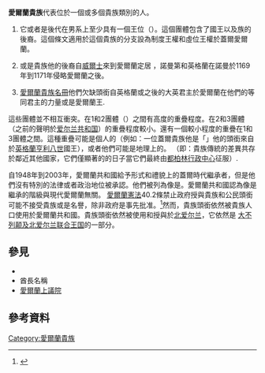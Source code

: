 {{Multiple issues|
{{Refimprove|date=2013年7月}}
{{Rough translation|time=2022-04-26T11:15:22+00:00}}
}}
'''愛爾蘭貴族'''代表位於一個或多個貴族類別的人。 
# {{link-en|愛爾蘭蓋爾貴族|Gaelic nobility of Ireland}}它或者是後代在男系上至少具有一個王位（{{le|Rí}}）。這個團體包含了國王以及{{link-en|諾爾斯-蓋爾|Norse-Gaelic}}族的後裔。{{Citation needed|date=2011年7月}}這個條文適用於這個貴族的分支設為制度王權和虛位王權於蓋爾愛爾蘭。
# {{link-en|希伯諾-諾曼|Hiberno-Norman}}或是{{link-en|古英格蘭人 (愛爾蘭)|Old English (Ireland)}}貴族他的後裔自[[威爾士|威爾士]]來到愛爾蘭定居 ，諾曼第和英格蘭在諾曼於1169年到1171年侵略愛爾蘭之後。
# [[愛爾蘭貴族爵位|愛爾蘭貴族名冊]]他們欠缺頭銜自英格蘭或之後的大英君主於愛爾蘭在他們的等同君主的力量或是愛爾蘭王.

這些團體並不相互衝突。在1和2團體（{{link-en|利默里克條約|Treaty of Limerick}}）之間有高度的重疊程度。在2和3團體（之前的聲明於[[爱尔兰共和国|爱尔兰共和国]]）的重疊程度較小。還有一個較小程度的重疊在1和3團體之間。這種重疊可能是個人的（例如：一位蓋爾貴族他是「{{link-en|候補|Surrender and regrant}}」他的頭銜來自於[[亨利八世|英格蘭亨利八世]]國王），或者他們可能是地理上的。{{Clarify|date=2011年7月}} （即：貴族傳統的差異共存於鄰近其他國家，它們僅顯著的的日子當它們最終由[[都柏林城堡|都柏林行政中心]]征服）.

自1948年到2003年，愛爾蘭共和國給予形式和禮貌上的蓋爾時代繼承者{{link-en|酋長名稱|Chief of the Name}}，但是他們沒有特別的法律或者政治地位被承認。他們被列為像是{{link-en|愛爾蘭酋長使者|Chief Herald of Ireland}}。愛爾蘭共和國認為像是繼承的階級與現代愛爾蘭無關。{{Dubious|date=2011年7月}}<!-- hardly "irrelevant", the state is specifically forbid from creating them and citizen's must ask government permission before accepting one -->[[愛爾蘭憲法|愛爾蘭憲法]]40.2條禁止政府授與貴族和公民頭銜 可能不接受貴族或是名譽，除非政府是事先批准。<ref>{{citation|work=Constitution of Ireland |title=40.2 |publisher=Stationery Office |location=Dublin |url=http://www.taoiseach.gov.ie/attached_files/Pdf%20files/Constitution%20of%20Ireland.pdf |deadurl=yes |archiveurl=http://webarchive.loc.gov/all/20050415121010/http://www.taoiseach.gov.ie/attached_files/Pdf%20files/Constitution%20of%20Ireland.pdf |archivedate=2005-04-15 }}</ref>然而，貴族頭銜依然被貴族人口使用於愛爾蘭共和國。貴族頭銜依然被使用和授與於[[北爱尔兰|北爱尔兰]]，它依然是 [[英国|大不列颠及北爱尔兰联合王国]]的一部分。

==參見 ==
* {{link-en|愛爾蘭家族|Irish genealogy}}
* 酋長名稱
* [[愛爾蘭上議院|愛爾蘭上議院]]

==參考資料==

<references/>

[[Category:愛爾蘭貴族|Category:愛爾蘭貴族]]